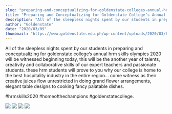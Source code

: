 ```yaml
---
slug: "preparing-and-conceptualizing-for-goldenstate-colleges-annual-hrm-skills-olympics-2020"
title: "Preparing and Conceptualizing for Goldenstate College’s Annual Hrm Skills Olympics 2020"
description: "All of the sleepless nights spent by our students in preparing and conceptualizing for goldenstate..."
author: "Goldenstate"
date: "2020/03/09"
thumbnail: "https://www.goldenstate.edu.ph/wp-content/uploads/2020/03/85237511_1546398528841021_8136031156689698816_n.jpg"
---
```


All of the sleepless nights spent by our students in preparing and conceptualizing for goldenstate college’s annual hrm skills olympics 2020 will be witnessed beginning today, this will be the another year of talents, creativity and collaborative skills of our expert teachers and passionate students. these hrm students will prove to you why our college is home to the best hospitality industry in the entire region... come witness as their creative juices flow unrestricted in doing grand flower arrangements, elegant table designs to cooking fancy palatable dishes.

#hrmskills2020 #homeofthechampions #goldenstatecollege.

![](https://www.goldenstate.edu.ph/wp-content/uploads/2020/03/85237511_1546398528841021_8136031156689698816_n.jpg)
![](https://www.goldenstate.edu.ph/wp-content/uploads/2020/03/85258392_1546398568841017_3422719026558664704_n.jpg)
![](https://www.goldenstate.edu.ph/wp-content/uploads/2020/03/88307172_1546398598841014_1512917270991470592_n.jpg)
![](https://www.goldenstate.edu.ph/wp-content/uploads/2020/03/87420496_1546398638841010_8151174120453701632_n.jpg)